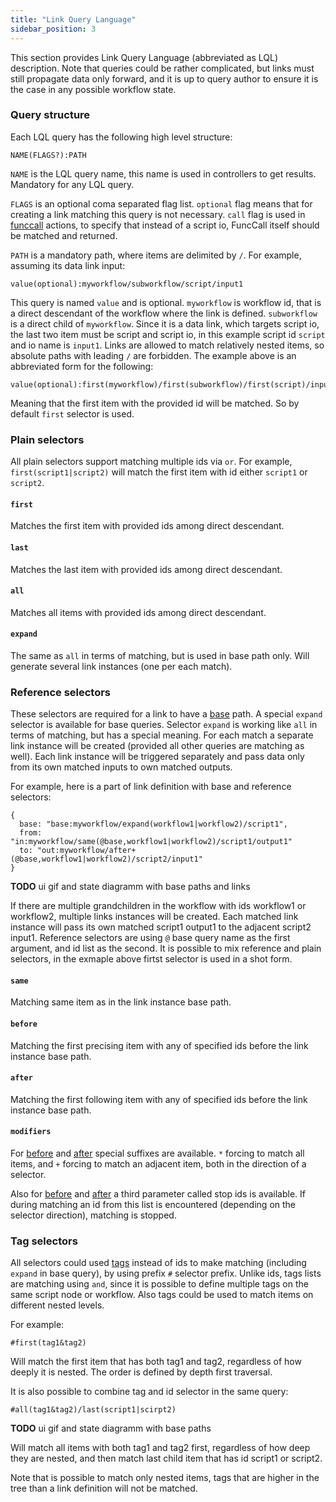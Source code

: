```yaml
---
title: "Link Query Language"
sidebar_position: 3
---
```


This section provides Link Query Language (abbreviated as LQL)
description. Note that queries could be rather complicated, but links
must still propagate data only forward, and it is up to query author
to ensure it is the case in any possible workflow state.

### Query structure

Each LQL query has the following high level structure:

`NAME(FLAGS?):PATH`

`NAME` is the LQL query name, this name is used in controllers to get
results. Mandatory for any LQL query.

`FLAGS` is an optional coma separated flag list. `optional` flag means
that for creating a link matching this query is not necessary. `call`
flag is used in [funccall](link-types/funccall-actions) actions, to
specify that instead of a script io, FuncCall itself should be matched
and returned.

`PATH` is a mandatory path, where items are delimited by `/`. For
example, assuming its data link input:

```
value(optional):myworkflow/subworkflow/script/input1
```

This query is named `value` and is optional. `myworkflow` is workflow
id, that is a direct descendant of the workflow where the link is
defined. `subworkflow` is a direct child of `myworkflow`. Since it is
a data link, which targets script io, the last two item must be script
and script io, in this example script id `script` and io name is
`input1`. Links are allowed to match relatively nested items, so
absolute paths with leading `/` are forbidden. The example above is an
abbreviated form for the following:

```
value(optional):first(myworkflow)/first(subworkflow)/first(script)/input1
```

Meaning that the first item with the provided id will be matched. So
by default `first` selector is used.


### Plain selectors

All plain selectors support matching multiple ids via `or`. For
example, `first(script1|script2)` will match the first item with id
either `script1` or `script2`.

#### `first`

Matches the first item with provided ids among direct descendant.

#### `last`

Matches the last item with provided ids among direct descendant.

#### `all`

Matches all items with provided ids among direct descendant.

#### `expand`

The same as `all` in terms of matching, but is used in base path
only. Will generate several link instances (one per each match).


### Reference selectors

These selectors are required for a link to have a
[base](link-types#base) path. A special `expand` selector is available
for base queries. Selector `expand` is working like `all` in terms of
matching, but has a special meaning. For each match a separate link
instance will be created (provided all other queries are matching as
well). Each link instance will be triggered separately and pass data
only from its own matched inputs to own matched outputs.

For example, here is a part of link definition with base and reference
selectors:

```
{
  base: "base:myworkflow/expand(workflow1|workflow2)/script1",
  from: "in:myworkflow/same(@base,workflow1|workflow2)/script1/output1"
  to: "out:myworkflow/after+(@base,workflow1|workflow2)/script2/input1"
}
```

__TODO__ ui gif and state diagramm with base paths and links

If there are multiple grandchildren in the workflow with ids workflow1
or workflow2, multiple links instances will be created. Each matched
link instance will pass its own matched script1 output1 to the
adjacent script2 input1. Reference selectors are using `@` base query
name as the first argument, and id list as the second. It is possible
to mix reference and plain selectors, in the exmaple above firtst
selector is used in a shot form.

#### `same`

Matching same item as in the link instance base path.

#### `before`

Matching the first precising item with any of specified ids before the
link instance base path.

#### `after`

Matching the first following item with any of specified ids before the
link instance base path.

#### `modifiers`

For [before](#before) and [after](#after) special suffixes are
available. `*` forcing to match all items, and `+` forcing to match an
adjacent item, both in the direction of a selector.

Also for [before](#before) and [after](#after) a third parameter
called stop ids is available. If during matching an id from this list
is encountered (depending on the selector direction), matching is
stopped.


### Tag selectors

All selectors could used [tags](configuration#tags) instead of ids to
make matching (including `expand` in base query), by using prefix `#`
selector prefix. Unlike ids, tags lists are matching using `and`,
since it is possible to define multiple tags on the same script node
or workflow. Also tags could be used to match items on different
nested levels.

For example:

```
#first(tag1&tag2)
```

Will match the first item that has both tag1 and tag2, regardless of
how deeply it is nested. The order is defined by depth first
traversal.

It is also possible to combine tag and id selector in the same query:

```
#all(tag1&tag2)/last(script1|scirpt2)
```

__TODO__ ui gif and state diagramm with base paths

Will match all items with both tag1 and tag2 first, regardless of how
deep they are nested, and then match last child item that has id
script1 or script2.

Note that is possible to match only nested items, tags that are higher
in the tree than a link definition will not be matched.
